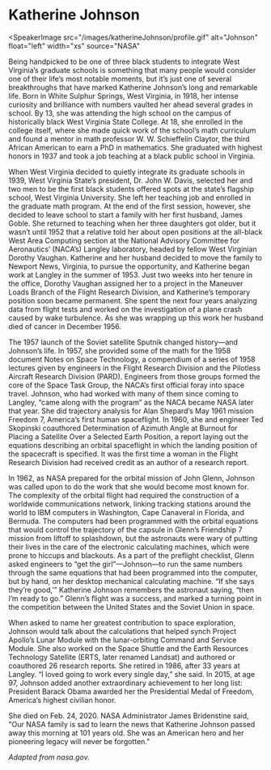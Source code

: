 <Speaker name="Katherine Johnson" voice="en-US-Neural2-G" />

# Katherine Johnson

<SpeakerImage
  src="/images/katherineJohnson/profile.gif"
  alt="Johnson"
  float="left"
  width="xs"
  source="NASA"
></SpeakerImage>

Being handpicked to be one of three black students to integrate West Virginia’s graduate schools is something that many people would consider one of their life’s most notable moments, but it’s just one of several breakthroughs that have marked Katherine Johnson’s long and remarkable life. Born in White Sulphur Springs, West Virginia, in 1918, her intense curiosity and brilliance with numbers vaulted her ahead several grades in school. By 13, she was attending the high school on the campus of historically black West Virginia State College. At 18, she enrolled in the college itself, where she made quick work of the school’s math curriculum and found a mentor in math professor W. W. Schieffelin Claytor, the third African American to earn a PhD in mathematics. She graduated with highest honors in 1937 and took a job teaching at a black public school in Virginia.

When West Virginia decided to quietly integrate its graduate schools in 1939, West Virginia State’s president, Dr. John W. Davis, selected her and two men to be the first black students offered spots at the state’s flagship school, West Virginia University. She left her teaching job and enrolled in the graduate math program. At the end of the first session, however, she decided to leave school to start a family with her first husband, James Goble. She returned to teaching when her three daughters got older, but it wasn’t until 1952 that a relative told her about open positions at the all-black West Area Computing section at the National Advisory Committee for Aeronautics’ (NACA’s) Langley laboratory, headed by fellow West Virginian Dorothy Vaughan. Katherine and her husband decided to move the family to Newport News, Virginia, to pursue the opportunity, and Katherine began work at Langley in the summer of 1953. Just two weeks into her tenure in the office, Dorothy Vaughan assigned her to a project in the Maneuver Loads Branch of the Flight Research Division, and Katherine’s temporary position soon became permanent. She spent the next four years analyzing data from flight tests and worked on the investigation of a plane crash caused by wake turbulence. As she was wrapping up this work her husband died of cancer in December 1956.

The 1957 launch of the Soviet satellite Sputnik changed history—and Johnson’s life. In 1957, she provided some of the math for the 1958 document Notes on Space Technology, a compendium of a series of 1958 lectures given by engineers in the Flight Research Division and the Pilotless Aircraft Research Division (PARD). Engineers from those groups formed the core of the Space Task Group, the NACA’s first official foray into space travel. Johnson, who had worked with many of them since coming to Langley, “came along with the program” as the NACA became NASA later that year. She did trajectory analysis for Alan Shepard’s May 1961 mission Freedom 7, America’s first human spaceflight. In 1960, she and engineer Ted Skopinski coauthored Determination of Azimuth Angle at Burnout for Placing a Satellite Over a Selected Earth Position, a report laying out the equations describing an orbital spaceflight in which the landing position of the spacecraft is specified. It was the first time a woman in the Flight Research Division had received credit as an author of a research report.

In 1962, as NASA prepared for the orbital mission of John Glenn, Johnson was called upon to do the work that she would become most known for. The complexity of the orbital flight had required the construction of a worldwide communications network, linking tracking stations around the world to IBM computers in Washington, Cape Canaveral in Florida, and Bermuda. The computers had been programmed with the orbital equations that would control the trajectory of the capsule in Glenn’s Friendship 7 mission from liftoff to splashdown, but the astronauts were wary of putting their lives in the care of the electronic calculating machines, which were prone to hiccups and blackouts. As a part of the preflight checklist, Glenn asked engineers to “get the girl”—Johnson—to run the same numbers through the same equations that had been programmed into the computer, but by hand, on her desktop mechanical calculating machine. “If she says they’re good,’” Katherine Johnson remembers the astronaut saying, “then I’m ready to go.” Glenn’s flight was a success, and marked a turning point in the competition between the United States and the Soviet Union in space.

When asked to name her greatest contribution to space exploration, Johnson would talk about the calculations that helped synch Project Apollo’s Lunar Module with the lunar-orbiting Command and Service Module. She also worked on the Space Shuttle and the Earth Resources Technology Satellite (ERTS, later renamed Landsat) and authored or coauthored 26 research reports. She retired in 1986, after 33 years at Langley. “I loved going to work every single day,” she said. In 2015, at age 97, Johnson added another extraordinary achievement to her long list: President Barack Obama awarded her the Presidential Medal of Freedom, America’s highest civilian honor.

She died on Feb. 24, 2020. NASA Administrator James Bridenstine said, "Our NASA family is sad to learn the news that Katherine Johnson passed away this morning at 101 years old. She was an American hero and her pioneering legacy will never be forgotten."

_Adapted from nasa.gov._
